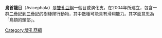'''鳥首龍目'''（Avicephala）是[[雙孔亞綱|雙孔亞綱]]一個目或演化支，在2004年所建立，包含一群[[二疊紀|二疊紀]]到[[三疊紀|三疊紀]]的樹棲爬行動物，其中數種可能具有滑翔能力。其字面意思為「鳥類的頭部」。

{{Commonscat|Avicephala}}

[[Category:雙孔亞綱|Category:雙孔亞綱]]